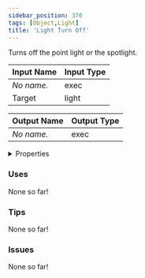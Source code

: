 ```yaml
---
sidebar_position: 370
tags: [Object,Light]
title: 'Light Turn Off'
---
```


Turns off the point light or the spotlight.




<EsbSvg />

| Input Name | Input Type |
|-----------|-----------|
| *No name.* | exec |
| Target | light |

| Output Name | Output Type |
|-----------|-----------|
| *No name.* | exec |


<details>
  <summary>Properties</summary>
  <div>
    <div>
    <table>
      <thead>
        <tr>
          <th>Is beta required?</th>
          <th>❌</th>
        </tr>
        <tr>
          <th>Is this chip a trolling risk?</th>
          <th>❌</th>
        </tr>
        <tr>
          <th>Is this chip a role assignment risk?</th>
          <th>❌</th>
        </tr>
        <tr>
          <th>Chip UUID</th>
          <th>0f96406e-af69-4f6c-a430-c6b004457ef4</th>
        </tr>
      </thead>
    </table>
    </div>
  </div>
</details>

### Uses

None so far!

### Tips

None so far!

### Issues

None so far!